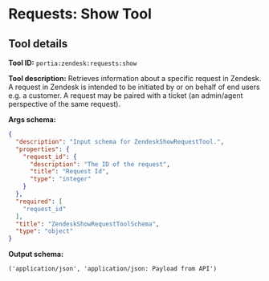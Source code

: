 <!-- WARNING: This file is auto-generated by generate_tool_docs.py. Do not edit manually. -->

# Requests: Show Tool

<Intro />

## Tool details
**Tool ID:** `portia:zendesk:requests:show`

**Tool description:** Retrieves information about a specific request in Zendesk. A request in Zendesk is intended to be initiated by or on behalf of end users e.g. a customer. A request may be paired with a ticket (an admin/agent perspective of the same request). 

**Args schema:**
```json
{
  "description": "Input schema for ZendeskShowRequestTool.",
  "properties": {
    "request_id": {
      "description": "The ID of the request",
      "title": "Request Id",
      "type": "integer"
    }
  },
  "required": [
    "request_id"
  ],
  "title": "ZendeskShowRequestToolSchema",
  "type": "object"
}
```

**Output schema:**
```
('application/json', 'application/json: Payload from API')
```
